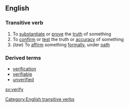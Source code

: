==English==

===Transitive verb===
{{en-infl-reg-consonant-y|verif|y}}
#To [[substantiate]] or [[prove]] the [[truth]] of something
#To [[confirm]] or [[test]] the truth or [[accuracy]] of something
#(''law'') To [[affirm]] something [[formally]], under [[oath]]

===Derived terms===
*[[verification]]
*[[verifiable]]
*[[unverified]]

[[Category:English transitive verbs]]
[[sv:verify]]